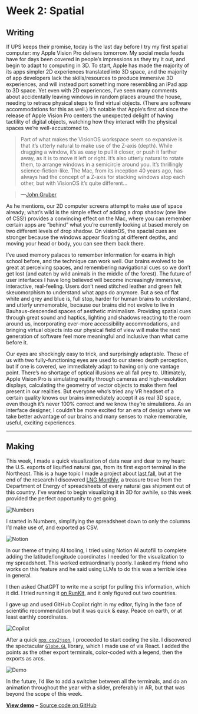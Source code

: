 # Week 2: Spatial

## Writing

If UPS keeps their promise, today is the last day before I try my first spatial computer: my Apple Vision Pro delivers tomorrow. My social media feeds have for days been covered in people’s impressions as they try it out, and begin to adapt to computing in 3D. To start, Apple has made the majority of its apps simpler 2D experiences translated into 3D space, and the majority of app developers lack the skills/resources to produce immersive 3D experiences, and will instead port something more resembling an iPad app to 3D space. Yet even with 2D experiences, I’ve seen many comments about accidentally leaving windows in random places around the house, needing to retrace physical steps to find virtual objects. (There are software accommodations for this as well.) It’s notable that Apple’s first ad since the release of Apple Vision Pro centers the unexpected delight of having tactility of digital objects, watching how they interact with the physical spaces we’re well-accustomed to.

<YouTube id=“aJ8lLdo6x_8” />

> Part of what makes the VisionOS workspace seem so expansive is that it’s utterly natural to make use of the Z-axis (depth). While dragging a window, it’s as easy to pull it closer, or push it farther away, as it is to move it left or right. It’s also utterly natural to rotate them, to arrange windows in a semicircle around you. It’s thrillingly science-fiction-like. The Mac, from its inception 40 years ago, has always had the concept of a Z-axis for stacking windows atop each other, but with VisionOS it’s quite different…

> —[John Gruber](https://daringfireball.net/2024/01/the_vision_pro)

As he mentions, our 2D computer screens attempt to make use of space already; what’s wild is the simple effect of adding a drop shadow (one line of CSS!) provides a convincing effect on the Mac, where you can remember certain apps are “behind” what you’re currently looking at based merely on two different levels of drop shadow. On visionOS, the spacial cues are stronger because the windows appear floating at different depths, and moving your head or body, you can see them back there.

I’ve used memory palaces to remember information for exams in high school before, and the technique can work well. Our brains evolved to be great at perceiving spaces, and remembering navigational cues so we don’t get lost (and eaten by wild animals in the middle of the forest). The future of user interfaces I have long believed will become increasingly immersive, interactive, real-feeling. Users don’t need stitched leather and green felt skeuomorphism to understand what apps do anymore. But a sea of flat white and grey and blue is, full stop, harder for human brains to understand, and utterly unmemorable, because our brains did not evolve to live in Bauhaus-descended spaces of aesthetic minimalism. Providing spatial cues through great sound and haptics, lighting and shadows reacting to the room around us, incorporating ever-more accessibility accommodations, and bringing virtual objects into our physical field of view will make the next generation of software feel more meaningful and inclusive than what came before it.

Our eyes are shockingly easy to trick, and surprisingly adaptable. Those of us with two fully-functioning eyes are used to our stereo depth perception, but if one is covered, we immediately adapt to having only one vantage point. There’s no shortage of optical illusions we all fall prey to. Ultimately, Apple Vision Pro is simulating reality through cameras and high-resolution displays, calculating the geometry of vector objects to make them feel present in our realities. But everyone who’s tried any VR headset of a certain quality knows our brains immediately accept it as real 3D space, even though it’s never 100% correct and we know they’re simulations. As an interface designer, I couldn’t be more excited for an era of design where we take better advantage of our brains and many senses to make memorable, useful, exciting experiences.

---

## Making

This week, I made a quick visualization of data near and dear to my heart: the U.S. exports of liquified natural gas, from its first export terminal in the Northeast. This is a huge topic I made a project about [last fall](https://flareup.vercel.app/), but at the end of the research I discovered [LNG Monthly](https://www.energy.gov/fecm/articles/lng-monthly-2023), a treasure trove from the Department of Energy of spreadsheets of every natural gas shipment out of this country. I’ve wanted to begin visualizing it in 3D for awhile, so this week provided the perfect opportunity to get going.

![Numbers](https://cloud-hyld2850h-lachlanjc.vercel.app/numbers.png)

I started in Numbers, simplifying the spreadsheet down to only the columns I’d make use of, and exported as CSV.

![Notion](https://cloud-hyld2850h-lachlanjc.vercel.app/notion.png)

In our theme of trying AI tooling, I tried using Notion AI autofill to complete adding the latitude/longitude coordinates I needed for the visualization to my spreadsheet. This worked extraordinarily poorly. I asked my friend who works on this feature and he said using LLMs to do this was a terrible idea in general.

I then asked ChatGPT to write me a script for pulling this information, which it did. I tried running it [on RunKit](https://runkit.com/lachlanjc/geocode-country-coordinates), and it only figured out two countries.

I gave up and used GitHub Copilot right in my editor, flying in the face of scientific recommendation but it was quick & easy. Peace on earth, or at least earthly coordinates.

![Copilot](https://cloud-hyld2850h-lachlanjc.vercel.app/copilot.png)

After a quick [`npx csv2json`](https://www.npmjs.com/package/csv2json), I proceeded to start coding the site. I discovered the spectacular [`Globe.GL`](https://globe.gl/) library, which I made use of via React. I added the points as the other export terminals, color-coded with a legend, then the exports as arcs.

![Demo](https://cloud-hyld2850h-lachlanjc.vercel.app/demo.png)

In the future, I’d like to add a switcher between all the terminals, and do an animation throughout the year with a slider, preferably in AR, but that was beyond the scope of this week.

**[View demo](https://shared-minds.vercel.app/2)** – [Source code on GitHub](https://github.com/lachlanjc/shared-minds/tree/main/app/2/page.tsx)
